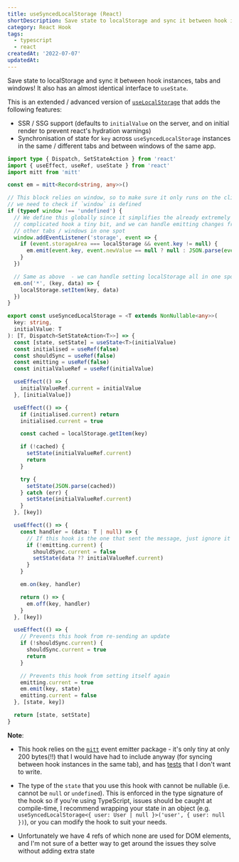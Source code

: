 ```yaml
---
title: useSyncedLocalStorage (React)
shortDescription: Save state to localStorage and sync it between hook instances, tabs and windows!
category: React Hook
tags:
  - typescript
  - react
createdAt: '2022-07-07'
updatedAt:
---
```


Save state to localStorage and sync it between hook instances, tabs and windows! It also has an
almost identical interface to `useState`.

This is an extended / advanced version of [`useLocalStorage`](/snippets/use-local-storage) that adds
the following features:

- SSR / SSG support (defaults to `initialValue` on the server, and on initial render to prevent
  react's hydration warnings)
- Synchronisation of state for `key` across `useSyncedLocalStorage` instances in the same /
  different tabs and between windows of the same app.

```ts
import type { Dispatch, SetStateAction } from 'react'
import { useEffect, useRef, useState } from 'react'
import mitt from 'mitt'

const em = mitt<Record<string, any>>()

// This block relies on window, so to make sure it only runs on the client
// we need to check if `window` is defined
if (typeof window !== 'undefined') {
  // We define this globally since it simplifies the already extremely
  // complicated hook a tiny bit, and we can handle emitting changes from
  // other tabs / windows in one spot
  window.addEventListener('storage', event => {
    if (event.storageArea === localStorage && event.key != null) {
      em.emit(event.key, event.newValue == null ? null : JSON.parse(event.newValue))
    }
  })

  // Same as above  - we can handle setting localStorage all in one spot
  em.on('*', (key, data) => {
    localStorage.setItem(key, data)
  })
}

export const useSyncedLocalStorage = <T extends NonNullable<any>>(
  key: string,
  initialValue: T
): [T, Dispatch<SetStateAction<T>>] => {
  const [state, setState] = useState<T>(initialValue)
  const initialised = useRef(false)
  const shouldSync = useRef(false)
  const emitting = useRef(false)
  const initialValueRef = useRef(initialValue)

  useEffect(() => {
    initialValueRef.current = initialValue
  }, [initialValue])

  useEffect(() => {
    if (initialised.current) return
    initialised.current = true

    const cached = localStorage.getItem(key)

    if (!cached) {
      setState(initialValueRef.current)
      return
    }

    try {
      setState(JSON.parse(cached))
    } catch (err) {
      setState(initialValueRef.current)
    }
  }, [key])

  useEffect(() => {
    const handler = (data: T | null) => {
      // If this hook is the one that sent the message, just ignore it
      if (!emitting.current) {
        shouldSync.current = false
        setState(data ?? initialValueRef.current)
      }
    }

    em.on(key, handler)

    return () => {
      em.off(key, handler)
    }
  }, [key])

  useEffect(() => {
    // Prevents this hook from re-sending an update
    if (!shouldSync.current) {
      shouldSync.current = true
      return
    }

    // Prevents this hook from setting itself again
    emitting.current = true
    em.emit(key, state)
    emitting.current = false
  }, [state, key])

  return [state, setState]
}
```

**Note**:

- This hook relies on the [`mitt`](https://github.com/developit/mitt) event emitter package - it's
  only tiny at only 200 bytes(!!) that I would have had to include anyway (for syncing between hook
  instances in the same tab), and has
  [tests](https://github.com/developit/mitt/blob/main/test/index_test.ts) that I don't want to
  write.

- The type of the `state` that you use this hook with cannot be nullable (i.e. cannot be `null` or
  `undefined`). This is enforced in the type signature of the hook so if you're using TypeScript,
  issues should be caught at compile-time, I recommend wrapping your state in an object (e.g.
  `useSyncedLocalStorage<{ user: User | null }>('user', { user: null })`), or you can modify the
  hook to suit your needs.

- Unfortunately we have 4 refs of which none are used for DOM elements, and I'm not sure of a better
  way to get around the issues they solve without adding extra state
